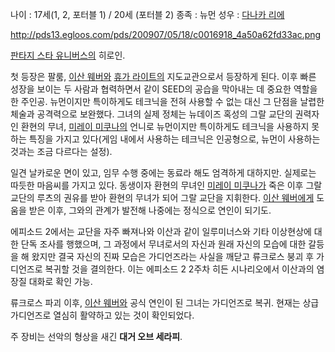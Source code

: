 나이 : 17세(1, 2, 포터블 1) / 20세 (포터블 2)
종족 : 뉴먼
성우 : [[다나카 리에]]

http://pds13.egloos.com/pds/200907/05/18/c0016918_4a50a62fd33ac.png

[[판타지 스타 유니버스]]의 히로인. 

첫 등장은 팔룸, [[이산 웨버]]와 [[휴가 라이트]]의 지도교관으로서 등장하게 된다. 이후 빠른 성장을 보이는 두 사람과 협력하면서 같이 SEED의 공습을 막아내는 데 중요한 역할을한 주인공. 뉴먼이지만 특이하게도 테크닉을 전혀 사용할 수 없는 대신 그 단점을 날렵한 체술과 공격력으로 보완했다. 그녀의 실제 정체는 뉴데이즈 혹성의 그랄 교단의 권력자인 환현의 무녀, [[미레이 미쿠나]]의 언니로 뉴먼이지만 특이하게도 테크닉을 사용하지 못하는 특징을 가지고 있다(게임 내에서 사용하는 테크닉은 인공형으로, 뉴먼이 사용하는 것과는 조금 다르다는 설정).

일견 날카로운 면이 있고, 임무 수행 중에는 동료라 해도 엄격하게 대하지만. 실제로는 따듯한 마음씨를 가지고 있다. 동생이자 환현의 무녀인 [[미레이 미쿠나]]가 죽은 이후 그랄 교단의 루츠의 권유를 받아 환현의 무녀가 되어 그랄 교단을 지휘한다. [[이산 웨버]]에게 도움을 받은 이후, 그와의 관계가 발전해 나중에는 정식으로 연인이 되기도.

에피소드 2에서는 교단을 자주 빠져나와 이산과 같이 일루미너스와 기타 이상현상에 대한 단독 조사를 행했으며, 그 과정에서 무녀로서의 자신과 원래 자신의 모습에 대한 갈등을 해 왔지만 결국 자신의 진짜 모습은 가디언즈라는 사실을 깨닫고 류크로스 붕괴 후 가디언즈로 복귀할 것을 결의한다. 이는 에피소드 2 2주차 히든 시나리오에서 이산과의 염장질 대화로 확인 가능.

류크로스 파괴 이후, [[이산 웨버]]와 공식 연인이 된 그녀는 가디언즈로 복귀. 현재는 상급 가디언즈로 열심히 활약하고 있는 것이 확인되었다.

주 장비는 선악의 형상을 새긴 '''대거 오브 세라피'''.
